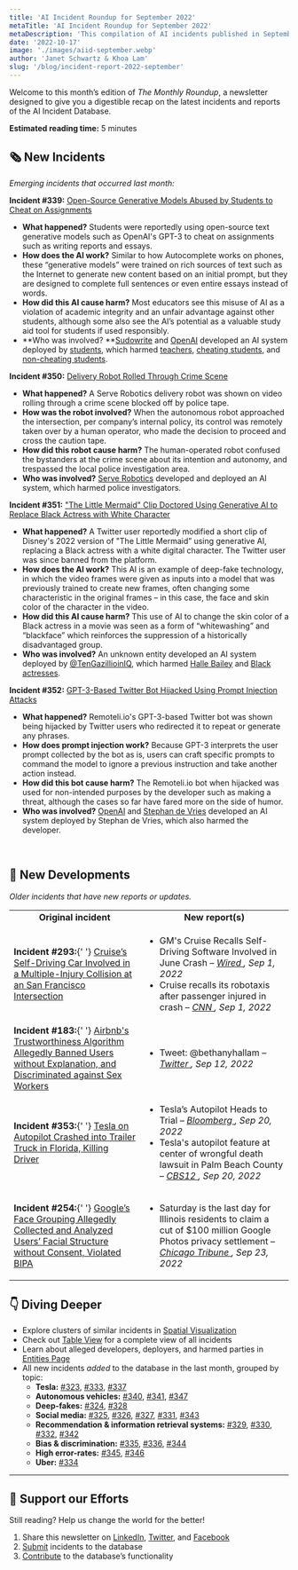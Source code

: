 ```yaml
---
title: 'AI Incident Roundup for September 2022'
metaTitle: 'AI Incident Roundup for September 2022'
metaDescription: 'This compilation of AI incidents published in September of 2022 highlights emerging incidents and provides a digest of recent additions to the database.'
date: '2022-10-17'
image: './images/aiid-september.webp'
author: 'Janet Schwartz & Khoa Lam'
slug: '/blog/incident-report-2022-september'
---
```


Welcome to this month’s edition of _The Monthly Roundup_, a newsletter designed to give you a digestible recap on the latest incidents and reports of the AI Incident Database.

**Estimated reading time:** 5 minutes

## 🗞️ New Incidents

_Emerging incidents that occurred last month:_

**Incident #339:** [Open-Source Generative Models Abused by Students to Cheat on Assignments](/cite/339)

* **What happened?** Students were reportedly using open-source text generative models such as OpenAI's GPT-3 to cheat on assignments such as writing reports and essays.
* **How does the AI work?** Similar to how Autocomplete works on phones, these “generative models” were trained on rich sources of text such as the Internet to generate new content based on an initial prompt, but they are designed to complete full sentences or even entire essays instead of words.
* **How did this AI cause harm?** Most educators see this misuse of AI as a violation of academic integrity and an unfair advantage against other students, although some also see the AI’s potential as a valuable study aid tool for students if used responsibly.
* **Who was involved? **[Sudowrite](/entities/sudowrite) and [OpenAI](/entities/openai) developed an AI system deployed by [students](/entities/students), which harmed [teachers](/entities/teachers), [cheating students](/entities/cheating-students), and [non-cheating students](/entities/non-cheating-students).

**Incident #350:** [Delivery Robot Rolled Through Crime Scene](/cite/350)

* **What happened?** A Serve Robotics delivery robot was shown on video rolling through a crime scene blocked off by police tape.
* **How was the robot involved?** When the autonomous robot approached the intersection, per company’s internal policy, its control was remotely taken over by a human operator, who made the decision to proceed and cross the caution tape.
* **How did this robot cause harm?** The human-operated robot confused the bystanders at the crime scene about its intention and autonomy, and trespassed the local police investigation area.
* **Who was involved?** [Serve Robotics](/entities/serve-robotics) developed and deployed an AI system, which harmed police investigators.

**Incident #351:** ["The Little Mermaid" Clip Doctored Using Generative AI to Replace Black Actress with White Character](/cite/351)

* **What happened?** A Twitter user reportedly modified a short clip of Disney's 2022 version of "The Little Mermaid” using generative AI, replacing a Black actress with a white digital character. The Twitter user was since banned from the platform.
* **How does the AI work?** This AI is an example of deep-fake technology, in which the video frames were given as inputs into a model that was previously trained to create new frames, often changing some characteristic in the original frames – in this case, the face and skin color of the character in the video.
* **How did this AI cause harm?** This use of AI to change the skin color of a Black actress in a movie was seen as a form of “whitewashing” and “blackface” which reinforces the suppression of a historically disadvantaged group.
* **Who was involved?** An unknown entity developed an AI system deployed by [@TenGazillioinIQ](/entities/@tengazillioiniq), which harmed [Halle Bailey](/entities/halle-bailey) and [Black actresses](/entities/black-actresses).

**Incident #352:** [GPT-3-Based Twitter Bot Hijacked Using Prompt Injection Attacks](/cite/352)

* **What happened?** Remoteli.io's GPT-3-based Twitter bot was shown being hijacked by Twitter users who redirected it to repeat or generate any phrases.
* **How does prompt injection work?** Because GPT-3 interprets the user prompt collected by the bot as is, users can craft specific prompts to command the model to ignore a previous instruction and take another action instead.
* **How did this bot cause harm?** The Remoteli.io bot when hijacked was used for non-intended purposes by the developer such as making a threat, although the cases so far have fared more on the side of humor.
* **Who was involved?** [OpenAI](/entities/openai) and [Stephan de Vries](/entities/stephan-de-vries) developed an AI system deployed by Stephan de Vries, which also harmed the developer.

<br/>

## 📎 New Developments

_Older incidents that have new reports or updates._

<table className="border-1 border-gray-200 my-4">
  <tr>
    <td align="center">
      <strong>Original incident</strong>
    </td>
    <td align="center">
      <strong>New report(s)</strong>
    </td>
  </tr>
  <tr>
    <td className="align-top border-1 border-gray-200 px-4 py-2">
      <strong>Incident #293:</strong>{' '}
      <a href="/cite/293">
        Cruise’s Self-Driving Car Involved in a Multiple-Injury Collision at an San Francisco Intersection
      </a>
    </td>
    <td className="align-top border-1 border-gray-200 px-4 py-2">
      <ul className="pl-0">
        <li>
          GM's Cruise Recalls Self-Driving Software Involved in June Crash – 
          <em>
            <a href="https://www.wired.com/story/gms-cruise-recalls-self-driving-software-involved-in-june-crash/">
              Wired
            </a>,
            Sep 1, 2022
          </em>
        </li>
        <li>
          Cruise recalls its robotaxis after passenger injured in crash – 
          <em>
            <a href="https://www.cnn.com/2022/09/01/business/cruise-robotaxi-recall/index.html">
              CNN
            </a>,
            Sep 1, 2022
          </em>
        </li>
      </ul>
   </td>
  </tr>
  <tr>
    <td className="align-top border-1 border-gray-200 px-4 py-2">
      <strong>Incident #183:</strong>{' '}
      <a href="/cite/183">
        Airbnb's Trustworthiness Algorithm Allegedly Banned Users without Explanation, and Discriminated against Sex Workers
      </a>
    </td>
    <td className="align-top border-1 border-gray-200 px-4 py-2">
      <ul className="pl-0">
        <li>
          Tweet: @bethanyhallam – 
          <em>
            <a href="https://twitter.com/bethanyhallam/status/1569484512266194944">
              Twitter
            </a>,
            Sep 12, 2022
          </em>
        </li>
      </ul>
    </td>
  </tr>
  <tr>
    <td className="align-top border-1 border-gray-200 px-4 py-2">
      <strong>Incident #353:</strong>{' '}
      <a href="/cite/353">
        Tesla on Autopilot Crashed into Trailer Truck in Florida, Killing Driver
      </a>
    </td>
    <td className="align-top border-1 border-gray-200 px-4 py-2">
      <ul className="pl-0">
        <li>
          Tesla’s Autopilot Heads to Trial – 
          <em>
            <a href="https://www.bloomberg.com/news/articles/2022-09-13/tesla-trial-on-fatal-florida-crash-to-test-musk-autopilot-claims">
              Bloomberg
            </a>, 
            Sep 20, 2022
          </em>
        </li>
        <li>
          Tesla's autopilot feature at center of wrongful death lawsuit in Palm Beach County – 
          <em>
            <a href="https://cbs12.com/news/local/tesla-crash-lawsuit-jeremy-banner-delray-beach-model-3-sr7-richard-wood-elon-musk-firstfleet-september">
              CBS12
            </a>,
            Sep 20, 2022
          </em>
        </li>
      </ul>
    </td>
  </tr>
  <tr>
    <td className="align-top border-1 border-gray-200 px-4 py-2">
      <strong>Incident #254:</strong>{' '}
      <a href="/cite/254">
        Google’s Face Grouping Allegedly Collected and Analyzed Users’ Facial Structure without Consent, Violated BIPA
      </a>
    </td>
    <td className="align-top border-1 border-gray-200 px-4 py-2">
      <ul className="pl-0">
        <li>
          Saturday is the last day for Illinois residents to claim a cut of $100 million Google Photos privacy settlement – 
          <em>
            <a href="https://www.chicagotribune.com/business/ct-biz-google-bipa-settlement-claim-deadline-20220923-engws4owujbnjc6ixwuflrh77a-story.html">
              Chicago Tribune
            </a>, 
            Sep 23, 2022
          </em>
        </li>
      </ul>
    </td>
  </tr>
</table>

## 👇 Diving Deeper

* Explore clusters of similar incidents in [Spatial Visualization](/summaries/spatial)
* Check out [Table View](/apps/incidents) for a complete view of all incidents
* Learn about alleged developers, deployers, and harmed parties in [Entities Page](/entities)
* All new incidents _added_ to the database in the last month, grouped by topic:
    - **Tesla:** [#323](/cite/323), [#333](/cite/333), [#337](/cite/337)
    - **Autonomous vehicles:** [#340](/cite/340), [#341](/cite/341), [#347](/cite/347)
    - **Deep-fakes:** [#324](/cite/324), [#328](/cite/328)
    - **Social media:** [#325](/cite/325), [#326](/cite/326), [#327](/cite/327), [#331](/cite/331), [#343](/cite/343)
    - **Recommendation & information retrieval systems:** [#329](/cite/329), [#330](/cite/330), [#332](/cite/332), [#342](/cite/342)
    - **Bias & discrimination:** [#335](/cite/335), [#336](/cite/336), [#344](/cite/344)
    - **High error-rates:** [#345](/cite/345), [#346](/cite/346)
    - **Uber:** [#334](/cite/334)

<hr className="my-4"/>

## 🦾 Support our Efforts

Still reading? Help us change the world for the better!

1. Share this newsletter on [LinkedIn](https://www.linkedin.com/company/responsible-ai-collaborative), [Twitter](https://twitter.com/IncidentsDB), and [Facebook](https://www.facebook.com/IncidentsDB)
2. [Submit](/apps/submit) incidents to the database
3. [Contribute](https://github.com/responsible-ai-collaborative/aiid) to the database’s functionality

